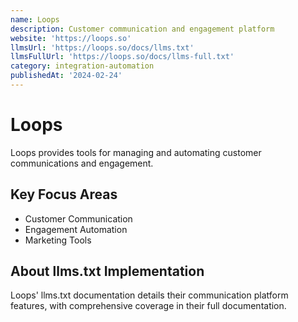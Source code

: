 ```yaml
---
name: Loops
description: Customer communication and engagement platform
website: 'https://loops.so'
llmsUrl: 'https://loops.so/docs/llms.txt'
llmsFullUrl: 'https://loops.so/docs/llms-full.txt'
category: integration-automation
publishedAt: '2024-02-24'
---
```


# Loops

Loops provides tools for managing and automating customer communications and engagement.

## Key Focus Areas

- Customer Communication
- Engagement Automation
- Marketing Tools

## About llms.txt Implementation

Loops' llms.txt documentation details their communication platform features, with comprehensive coverage in their full documentation.
